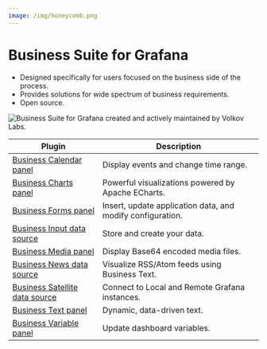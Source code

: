 ```yaml
---
image: /img/honeycomb.png
---
```



# Business Suite for Grafana

- Designed specifically for users focused on the business side of the process.
- Provides solutions for wide spectrum of business requirements.
- Open source.

<Image
  title="Business Suite for Grafana created and actively maintained by Volkov Labs."
  src="/img/honeycomb.png"
/>

| Plugin                                                        | Description                                                |
| ------------------------------------------------------------- | ---------------------------------------------------------- |
| [Business Calendar panel](volkovlabs-calendar-panel)          | Display events and change time range.                      |
| [Business Charts panel](volkovlabs-echarts-panel)             | Powerful visualizations powered by Apache ECharts.         |
| [Business Forms panel](volkovlabs-form-panel)                 | Insert, update application data, and modify configuration. |
| [Business Input data source](volkovlabs-static-datasource)    | Store and create your data.                                |
| [Business Media panel](volkovlabs-image-panel)                | Display Base64 encoded media files.                        |
| [Business News data source](volkovlabs-rss-datasource)        | Visualize RSS/Atom feeds using Business Text.              |
| [Business Satellite data source](volkovlabs-grapi-datasource) | Connect to Local and Remote Grafana instances.             |
| [Business Text panel](volkovlabs-dynamictext-panel)           | Dynamic, data-driven text.                                 |
| [Business Variable panel](volkovlabs-variable-panel)          | Update dashboard variables.                                |
